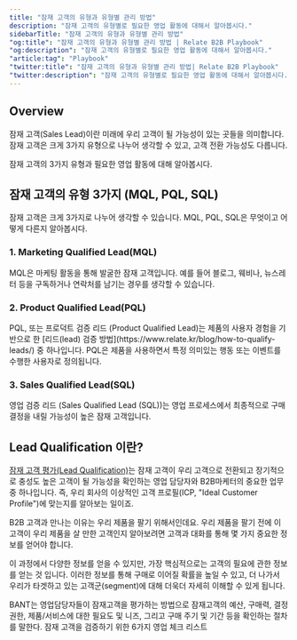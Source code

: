 ```yaml
---
title: "잠재 고객의 유형과 유형별 관리 방법"
description: "잠재 고객의 유형별로 필요한 영업 활동에 대해서 알아봅시다."
sidebarTitle: "잠재 고객의 유형과 유형별 관리 방법"
"og:title": "잠재 고객의 유형과 유형별 관리 방법 | Relate B2B Playbook"
"og:description": "잠재 고객의 유형별로 필요한 영업 활동에 대해서 알아봅시다."
"article:tag": "Playbook"
"twitter:title": "잠재 고객의 유형과 유형별 관리 방법| Relate B2B Playbook"
"twitter:description": "잠재 고객의 유형별로 필요한 영업 활동에 대해서 알아봅시다."
---
```


## Overview

잠재 고객(Sales Lead)이란 미래에 우리 고객이 될 가능성이 있는 곳들을 의미합니다. 잠재 고객은 크게 3가지 유형으로 나누어 생각할 수 있고, 고객 전환 가능성도 다릅니다. 

잠재 고객의 3가지 유형과 필요한 영업 활동에 대해 알아봅시다. 

## 잠재 고객의 유형 3가지 (MQL, PQL, SQL)

잠재 고객은 크게 3가지로 나누어 생각할 수 있습니다. MQL, PQL, SQL은 무엇이고 어떻게 다른지 알아봅시다. 

### 1. Marketing Qualified Lead(MQL)

<Card title="MQL이란 무엇인가?" icon="lightbulb" iconType="duotone" color="#ca8b04" href="https://www.relate.kr/docs/wiki/mql">
  MQL은 마케팅 활동을 통해 발굴한 잠재 고객입니다. 예를 들어 블로그, 웨비나, 뉴스레터 등을 구독하거나 연락처를 남기는 경우를 생각할 수 있습니다. 
</Card>

### 2. Product Qualified Lead(PQL)

<Card title="PQL이란 무엇인가?" icon="lightbulb" iconType="duotone" color="#ca8b04" href="https://www.relate.kr/docs/wiki/pql">
  PQL, 또는 프로덕트 검증 리드 (Product Qualified Lead)는 제품의 사용자 경험을 기반으로 한 [리드(lead) 검증 방법](https://www.relate.kr/blog/how-to-qualify-leads/) 중 하나입니다. PQL은 제품을 사용하면서 특정 의미있는 행동 또는 이벤트를 수행한 사용자로 정의됩니다.
</Card>

### 3. Sales Qualified Lead(SQL)

<Card title="SQL이란 무엇인가?" icon="lightbulb" iconType="duotone" color="#ca8b04" href="https://www.relate.kr/docs/wiki/sql">
  영업 검증 리드 (Sales Qualified Lead (SQL))는 영업 프로세스에서 최종적으로 구매 결정을 내릴 가능성이 높은 잠재 고객입니다.
</Card>

## Lead Qualification 이란?

[잠재 고객 평가(Lead Qualification)](https://www.relate.kr/blog/how-to-qualify-leads/)는 잠재 고객이 우리 고객으로 전환되고 장기적으로 충성도 높은 고객이 될 가능성을 확인하는 영업 담당자와 B2B마케터의 중요한 업무 중 하나입니다. 즉, 우리 회사의 이상적인 고객 프로필(ICP, "Ideal Customer Profile")에 맞는지를 알아보는 일이죠.

B2B 고객과 만나는 이유는 우리 제품을 팔기 위해서인데요. 우리 제품을 팔기 전에 이 고객이 우리 제품을 살 만한 고객인지 알아보려면 고객과 대화를 통해 몇 가지 중요한 정보를 얻어야 합니다.

이 과정에서 다양한 정보를 얻을 수 있지만, 가장 핵심적으로는 고객의 필요에 관한 정보를 얻는 것 입니다. 이러한 정보를 통해 구매로 이어질 확률을 높일 수 있고, 더 나가서 우리가 타겟하고 있는 고객군(segment)에 대해 더욱더 자세히 이해할 수 있게 됩니다.

<CardGroup cols={2}>
  <Card title="BANT Qualification 프레임워크" icon="square-1" color="#ea5a0c" href="https://www.relate.kr/blog/bant">
    BANT는 영업담당자들이 잠재고객을 평가하는 방법으로 잠재고객의 예산, 구매력, 결정 권한, 제품/서비스에 대한 필요도 및 니즈, 그리고 구매 주기 및 기간 등을 확인하는 절차를 말한다.
  </Card>
  <Card title="MEDDIC Qualification 프레임워크" icon="square-2" color="#0285c7" href="https://www.relate.kr/blog/what-is-meddic">
    잠재 고객을 검증하기 위한 6가지 영업 체크 리스트
  </Card>
</CardGroup>
